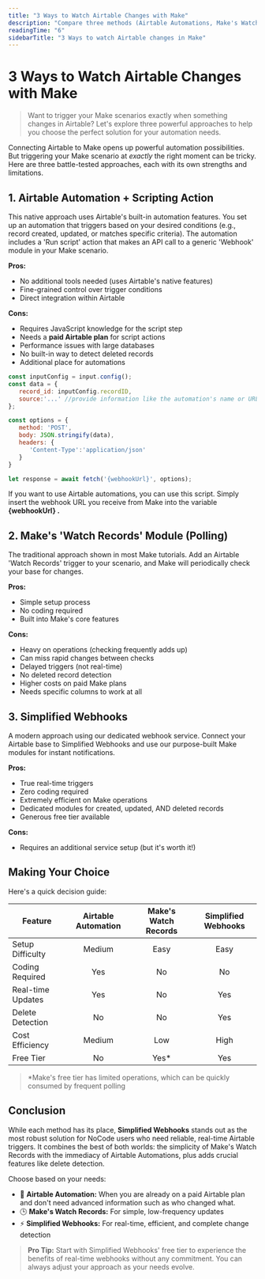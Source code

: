 ```yaml
---
title: "3 Ways to Watch Airtable Changes with Make"
description: "Compare three methods (Airtable Automations, Make's Watch Records, Simplified Webhooks) to trigger Make scenarios when your Airtable data changes."
readingTime: "6"
sidebarTitle: "3 Ways to watch Airtable changes in Make"
---
```


# 3 Ways to Watch Airtable Changes with Make

> Want to trigger your Make scenarios exactly when something changes in Airtable? Let's explore three powerful approaches to help you choose the perfect solution for your automation needs.

Connecting Airtable to Make opens up powerful automation possibilities. But triggering your Make scenario at _exactly_ the right moment can be tricky. Here are three battle-tested approaches, each with its own strengths and limitations.

## 1. Airtable Automation \+ Scripting Action

This native approach uses Airtable's built-in automation features. You set up an automation that triggers based on your desired conditions (e.g., record created, updated, or matches specific criteria). The automation includes a 'Run script' action that makes an API call to a generic 'Webhook' module in your Make scenario.

**Pros:**

- No additional tools needed (uses Airtable's native features)
- Fine-grained control over trigger conditions
- Direct integration within Airtable

**Cons:**

- Requires JavaScript knowledge for the script step
- Needs a **paid Airtable plan** for script actions
- Performance issues with large databases
- No built-in way to detect deleted records
- Additional place for automations

```javascript
const inputConfig = input.config();
const data = {
   record_id: inputConfig.recordID,
   source:'...' //provide information like the automation's name or URL
};

const options = {
   method: 'POST',
   body: JSON.stringify(data),
   headers: {
      'Content-Type':'application/json'
   }
}

let response = await fetch('{webhookUrl}', options);
```

If you want to use Airtable automations, you can use this script. Simply insert the webhook URL you receive from Make into the variable **{webhookUrl} .**

## 2. Make's 'Watch Records' Module (Polling)

The traditional approach shown in most Make tutorials. Add an Airtable 'Watch Records' trigger to your scenario, and Make will periodically check your base for changes.

**Pros:**

- Simple setup process
- No coding required
- Built into Make's core features

**Cons:**

- Heavy on operations (checking frequently adds up)
- Can miss rapid changes between checks
- Delayed triggers (not real-time)
- No deleted record detection
- Higher costs on paid Make plans
- Needs specific columns to work at all

## 3. Simplified Webhooks

A modern approach using our dedicated webhook service. Connect your Airtable base to Simplified Webhooks and use our purpose-built Make modules for instant notifications.

**Pros:**

- True real-time triggers
- Zero coding required
- Extremely efficient on Make operations
- Dedicated modules for created, updated, AND deleted records
- Generous free tier available

**Cons:**

- Requires an additional service setup (but it's worth it\!)

## Making Your Choice

Here's a quick decision guide:

| Feature           | Airtable Automation | Make's Watch Records | Simplified Webhooks |
| ----------------- | :-----------------: | :------------------: | :-----------------: |
| Setup Difficulty  | Medium              | Easy                 | Easy                |
| Coding Required   | Yes                 | No                   | No                  |
| Real-time Updates | Yes                 | No                   | Yes                 |
| Delete Detection  | No                  | No                   | Yes                 |
| Cost Efficiency   | Medium              | Low                  | High                |
| Free Tier         | No                  | Yes\*                | Yes                 |

> \*Make's free tier has limited operations, which can be quickly consumed by frequent polling

## Conclusion

While each method has its place, **Simplified Webhooks** stands out as the most robust solution for NoCode users who need reliable, real-time Airtable triggers. It combines the best of both worlds: the simplicity of Make's Watch Records with the immediacy of Airtable Automations, plus adds crucial features like delete detection.

Choose based on your needs:

- 🔧 **Airtable Automation:** When you are already on a paid Airtable plan and don't need advanced information such as who changed what.
- 🕒 **Make's Watch Records:** For simple, low-frequency updates
- ⚡ **Simplified Webhooks:** For real-time, efficient, and complete change detection

> **Pro Tip:** Start with Simplified Webhooks' free tier to experience the benefits of real-time webhooks without any commitment. You can always adjust your approach as your needs evolve.